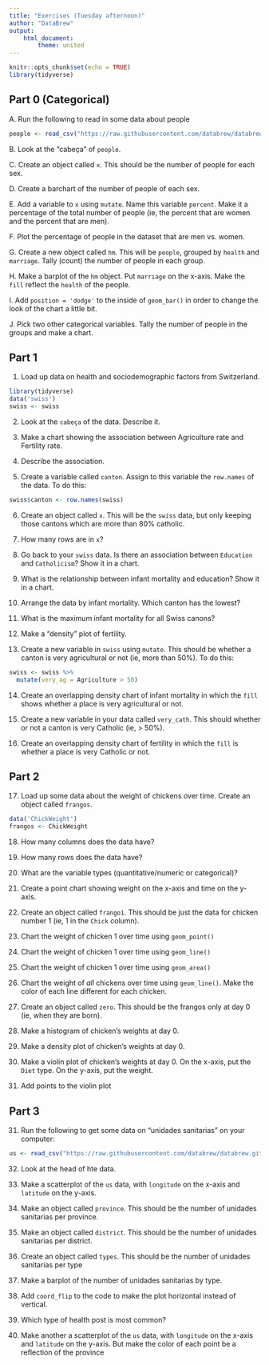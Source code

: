 ```yaml
---
title: "Exercises (Tuesday afternoon)"
author: "DataBrew"
output: 
    html_document:
        theme: united
---
```


```r
knitr::opts_chunk$set(echo = TRUE)
library(tidyverse)
```

## Part 0 (Categorical)

A. Run the following to read in some data about people

```r
people <- read_csv("https://raw.githubusercontent.com/databrew/databrew.github.io/master/people.csv")
```

B. Look at the "cabeça" of `people`. 

C. Create an object called `x`. This should be the number of people for each sex.

D. Create a barchart of the number of people of each sex.

E. Add a variable to `x` using `mutate`. Name this variable `percent`. Make it a percentage of the total number of people (ie, the percent that are women and the percent that are men).

F. Plot the percentage of people in the dataset that are men vs. women.

G. Create a new object called `hm`. This will be `people`, grouped by `health` and `marriage`. Tally (count) the number of people in each group.

H. Make a barplot of the `hm` object. Put `marriage` on the x-axis. Make the `fill` reflect the `health` of the people.

I. Add `position = 'dodge'` to the inside of `geom_bar()` in order to change the look of the chart a little bit.

J. Pick two other categorical variables. Tally the number of people in the groups and make a chart.


## Part 1

1. Load up data on health and sociodemographic factors from Switzerland.

```r
library(tidyverse)
data('swiss')
swiss <- swiss
```

2. Look at the `cabeça` of the data. Describe it.

3. Make a chart showing the association between Agriculture rate and Fertility rate.

4. Describe the association.

5. Create a variable called `canton`. Assign to this variable the `row.names` of the data. To do this:

```r
swiss$canton <- row.names(swiss)
```

6. Create an object called `x`. This will be the `swiss` data, but only keeping those cantons which are more than 80% catholic.

7. How many rows are in `x`?

8. Go back to your `swiss` data. Is there an association between `Education` and `Catholicism`? Show it in a chart.

9. What is the relationship between infant mortality and education? Show it in a chart.

10. Arrange the data by infant mortality. Which canton has the lowest?

11. What is the maximum infant mortality for all Swiss canons?

12. Make a "density" plot of fertility.

13. Create a new variable in `swiss` using `mutate`. This should be whether a canton is very agricultural or not (ie, more than 50%). To do this:

```r
swiss <- swiss %>%
  mutate(very_ag = Agriculture > 50)
```

14. Create an overlapping density chart of infant mortality in which the `fill` shows whether a place is very agricultural or not.

15. Create a new variable in your data called `very_cath`. This should whether or not a canton is very Catholic (ie, > 50%).

16. Create an overlapping density chart of fertility in which the `fill` is whether a place is very Catholic or not.

## Part 2

17. Load up some data about the weight of chickens over time. Create an object called `frangos`.

```r
data('ChickWeight')
frangos <- ChickWeight
```

18. How many columns does the data have?

19. How many rows does the data have?

20. What are the variable types (quantitative/numeric or categorical)?

21. Create a point chart showing weight on the x-axis and time on the y-axis.

22. Create an object called `frango1`. This should be just the data for chicken number 1 (ie, 1 in the `Chick` column).

23. Chart the weight of chicken 1 over time using `geom_point()`

23. Chart the weight of chicken 1 over time using `geom_line()`

24. Chart the weight of chicken 1 over time using `geom_area()`

25. Chart the weight of _all_ chickens over time using `geom_line()`. Make the color of each line different for each chicken.

26. Create an object called `zero`. This should be the frangos only at day 0 (ie, when they are born).

27. Make a histogram of chicken's weights at day 0.

28. Make a density plot of chicken's weights at day 0.

29. Make a violin plot of chicken's weights at day 0. On the x-axis, put the `Diet` type. On the y-axis, put the weight.

30. Add points to the violin plot

## Part 3

31. Run the following to get some data on "unidades sanitarias" on your computer:
```r
us <- read_csv("https://raw.githubusercontent.com/databrew/databrew.github.io/master/us.csv")
```

32. Look at the head of hte data.

33. Make a scatterplot of the `us` data, with `longitude` on the x-axis and `latitude` on the y-axis.

34. Make an object called `province`. This should be the number of unidades sanitarias per province.

35. Make an object called `district`. This should be the number of unidades sanitarias per district.

36. Create an object called `types`. This should be the number of unidades sanitarias per type

37. Make a barplot of the number of unidades sanitarias by type.

38. Add `coord_flip` to the code to make the plot horizontal instead of vertical.

39. Which type of health post is most common?
 
40. Make another a scatterplot of the `us` data, with `longitude` on the x-axis and `latitude` on the y-axis. But make the color of each point be a reflection of the province
